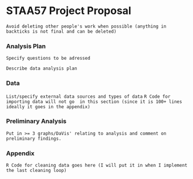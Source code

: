 # STAA57 Project Proposal
`Avoid deleting other people's work when possible (anything in backticks is not final and can be deleted)`

### Analysis Plan
`Specify questions to be adressed`

`Describe data analysis plan`

### Data
`List/specify external data sources and types of data`
`R Code for importing data will not go  in this section (since it is 100+ lines ideally it goes in the appendix)`

### Preliminary Analysis
`Put in >= 3 graphs/DaVis' relating to analysis and comment on preliminary findings.`

### Appendix
`R Code for cleaning data goes here (I will put it in when I implement the last cleaning loop)`
